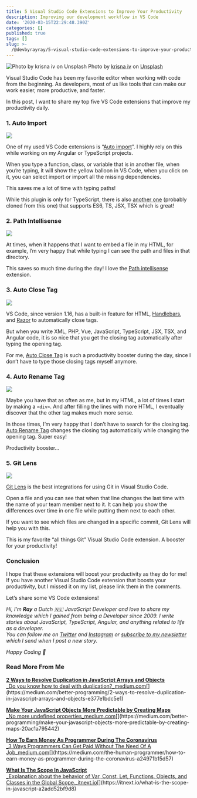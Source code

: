 ```yaml
---
title: 5 Visual Studio Code Extensions to Improve Your Productivity
description: Improving our development workflow in VS Code
date: '2020-03-15T22:29:48.390Z'
categories: []
published: true
tags: []
slug: >-
  /@devbyrayray/5-visual-studio-code-extensions-to-improve-your-productivity-3f4ede63faaf
---
```


![Photo by [krisna iv](https://unsplash.com/@finesite?utm_source=medium&utm_medium=referral) on [Unsplash](https://unsplash.com?utm_source=medium&utm_medium=referral)](https://cdn-images-1.medium.com/max/800/0*p660-wlqPTVL-3zK)
Photo by [krisna iv](https://unsplash.com/@finesite?utm_source=medium&utm_medium=referral) on [Unsplash](https://unsplash.com?utm_source=medium&utm_medium=referral)

Visual Studio Code has been my favorite editor when working with code from the beginning. As developers, most of us like tools that can make our work easier, more productive, and faster.

In this post, I want to share my top five VS Code extensions that improve my productivity daily.

### 1\. Auto Import

![](https://cdn-images-1.medium.com/max/800/1*K_fFKT1yBQtfNeCWk2mxnQ.png)

One of my used VS Code extensions is “[Auto import](https://marketplace.visualstudio.com/items?itemName=steoates.autoimport)”. I highly rely on this while working on my Angular or TypeScript projects.

When you type a function, class, or variable that is in another file, when you’re typing, it will show the yellow balloon in VS Code, when you click on it, you can select import or import all the missing dependencies.

This saves me a lot of time with typing paths!

While this plugin is only for TypeScript, there is also [another one](https://marketplace.visualstudio.com/items?itemName=NuclleaR.vscode-extension-auto-import) (probably cloned from this one) that supports ES6, TS, JSX, TSX which is great!

### 2\. Path Intellisense

![](https://cdn-images-1.medium.com/max/800/1*qKSvFmKZSMCdFbnZDhw-oA.png)

At times, when it happens that I want to embed a file in my HTML, for example, I’m very happy that while typing I can see the path and files in that directory.

This saves so much time during the day! I love the [Path intellisense](https://marketplace.visualstudio.com/items?itemName=christian-kohler.path-intellisense) extension.

### 3\. Auto Close Tag

![](https://cdn-images-1.medium.com/max/800/0*KKHXv5zcAHMO0mrJ.gif)

VS Code, since version 1.16, has a built-in feature for HTML, [Handlebars](https://handlebarsjs.com/), and [Razor](https://docs.microsoft.com/en-us/aspnet/core/mvc/views/razor) to automatically close tags.

But when you write XML, PHP, Vue, JavaScript, TypeScript, JSX, TSX, and Angular code, it is so nice that you get the closing tag automatically after typing the opening tag.

For me, [Auto Close Tag](https://marketplace.visualstudio.com/items?itemName=formulahendry.auto-close-tag) is such a productivity booster during the day, since I don’t have to type those closing tags myself anymore.

### 4\. Auto Rename Tag

![](https://cdn-images-1.medium.com/max/800/0*GsIJ-n-EgvJY7b3U.gif)

Maybe you have that as often as me, but in my HTML, a lot of times I start by making a `<div>`. And after filling the lines with more HTML, I eventually discover that the other tag makes much more sense.

In those times, I’m very happy that I don’t have to search for the closing tag. [Auto Rename Tag](https://marketplace.visualstudio.com/items?itemName=formulahendry.auto-rename-tag) changes the closing tag automatically while changing the opening tag. Super easy!

Productivity booster…

### 5\. Git Lens

![](https://cdn-images-1.medium.com/max/800/0*GwIhFlFAcotsc3jq.gif)

[Git Lens](https://marketplace.visualstudio.com/items?itemName=eamodio.gitlens) is the best integrations for using Git in Visual Studio Code.

Open a file and you can see that when that line changes the last time with the name of your team member next to it. It can help you show the differences over time in one file while putting them next to each other.

If you want to see which files are changed in a specific commit, Git Lens will help you with this.

This is my favorite “all things Git” Visual Studio Code extension. A booster for your productivity!

### Conclusion

I hope that these extensions will boost your productivity as they do for me! If you have another Visual Studio Code extension that boosts your productivity, but I missed it on my list, please link them in the comments.

Let’s share some VS Code extensions!

_Hi, I’m_ **_Ray_** _a Dutch 🇳🇱 JavaScript Developer and love to share my knowledge which I gained from being a Developer since 2009. I write stories about JavaScript, TypeScript, Angular, and anything related to life as a developer.  
You can follow me on_ [_Twitter_](https://twitter.com/devbyrayray) _and_ [_Instagram_](https://www.instagram.com/devbyrayray/) _or_ [_subscribe to my newsletter_](https://buttondown.email/devbyrayray) _which I send when I post a new story._

_Happy Coding 🚀_

### Read More From Me

[**2 Ways to Resolve Duplication in JavaScript Arrays and Objects**  
_Do you know how to deal with duplication?_medium.com](https://medium.com/better-programming/2-ways-to-resolve-duplication-in-javascript-arrays-and-objects-e377e1bdc5e1 "https://medium.com/better-programming/2-ways-to-resolve-duplication-in-javascript-arrays-and-objects-e377e1bdc5e1")[](https://medium.com/better-programming/2-ways-to-resolve-duplication-in-javascript-arrays-and-objects-e377e1bdc5e1)

[**Make Your JavaScript Objects More Predictable by Creating Maps**  
_No more undefined properties_medium.com](https://medium.com/better-programming/make-your-javascript-objects-more-predictable-by-creating-maps-20ac1a795442 "https://medium.com/better-programming/make-your-javascript-objects-more-predictable-by-creating-maps-20ac1a795442")[](https://medium.com/better-programming/make-your-javascript-objects-more-predictable-by-creating-maps-20ac1a795442)

[**How To Earn Money As Programmer During The Coronavirus**  
_3 Ways Programmers Can Get Paid Without The Need Of A Job_medium.com](https://medium.com/the-human-programmer/how-to-earn-money-as-programmer-during-the-coronavirus-a24971b15d57 "https://medium.com/the-human-programmer/how-to-earn-money-as-programmer-during-the-coronavirus-a24971b15d57")[](https://medium.com/the-human-programmer/how-to-earn-money-as-programmer-during-the-coronavirus-a24971b15d57)

[**What Is The Scope In JavaScript**  
_Explanation about the behavior of Var, Const, Let, Functions, Objects, and Classes in the Global Scope._itnext.io](https://itnext.io/what-is-the-scope-in-javascript-a2add52bf9d8 "https://itnext.io/what-is-the-scope-in-javascript-a2add52bf9d8")[](https://itnext.io/what-is-the-scope-in-javascript-a2add52bf9d8)